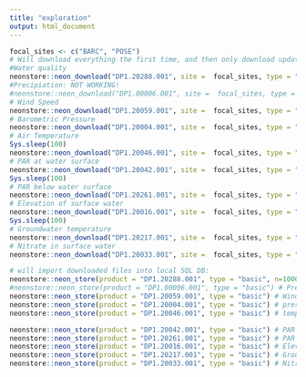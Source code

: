 ```yaml
---
title: "exploration"
output: html_document
---
```



```r
focal_sites <- c("BARC", "POSE")
# Will download everything the first time, and then only download updated files:
#Water quality
neonstore::neon_download("DP1.20288.001", site =  focal_sites, type = "basic")
#Precipiation: NOT WORKING!
#neonstore::neon_download("DP1.00006.001", site =  focal_sites, type = "basic")
# Wind Speed
neonstore::neon_download("DP1.20059.001", site =  focal_sites, type = "basic")
# Barometric Pressure
neonstore::neon_download("DP1.20004.001", site =  focal_sites, type = "basic")
# Air Temperature
Sys.sleep(100)
neonstore::neon_download("DP1.20046.001", site =  focal_sites, type = "basic")
# PAR at water surface
neonstore::neon_download("DP1.20042.001", site =  focal_sites, type = "basic")
Sys.sleep(100)
# PAR below water surface
neonstore::neon_download("DP1.20261.001", site =  focal_sites, type = "basic")
# Elevation of surface water
neonstore::neon_download("DP1.20016.001", site =  focal_sites, type = "basic")
Sys.sleep(100)
# Groundwater temperature
neonstore::neon_download("DP1.20217.001", site =  focal_sites, type = "basic")
# Nitrate in surface water
neonstore::neon_download("DP1.20033.001", site =  focal_sites, type = "basic")

```

```r
# will import downloaded files into local SQL DB:
neonstore::neon_store(product = "DP1.20288.001", type = "basic", n=1000) #Water Quality
#neonstore::neon_store(product = "DP1.00006.001", type = "basic") # Precip
neonstore::neon_store(product = "DP1.20059.001", type = "basic") # Wind Speed
neonstore::neon_store(product = "DP1.20004.001", type = "basic") # pressure
neonstore::neon_store(product = "DP1.20046.001", type = "basic") # temperature
```

```r
neonstore::neon_store(product = "DP1.20042.001", type = "basic") # PAR surface
neonstore::neon_store(product = "DP1.20261.001", type = "basic") # PAR below
neonstore::neon_store(product = "DP1.20016.001", type = "basic") # Elevation of surface water
neonstore::neon_store(product = "DP1.20217.001", type = "basic") # Groundwater temperature
neonstore::neon_store(product = "DP1.20033.001", type = "basic") # Nitrate
```
